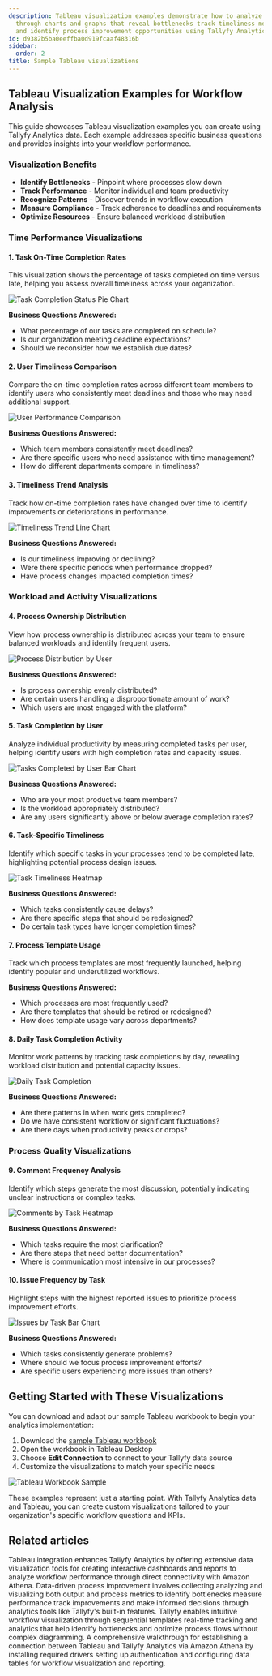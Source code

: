 ```yaml
---
description: Tableau visualization examples demonstrate how to analyze workflow performance
  through charts and graphs that reveal bottlenecks track timeliness measure productivity
  and identify process improvement opportunities using Tallyfy Analytics data.
id: d9382b5ba0eeffba0d919fcaaf48316b
sidebar:
  order: 2
title: Sample Tableau visualizations
---
```


## Tableau Visualization Examples for Workflow Analysis

This guide showcases Tableau visualization examples you can create using Tallyfy Analytics data. Each example addresses specific business questions and provides insights into your workflow performance.

### Visualization Benefits

- **Identify Bottlenecks** - Pinpoint where processes slow down
- **Track Performance** - Monitor individual and team productivity
- **Recognize Patterns** - Discover trends in workflow execution
- **Measure Compliance** - Track adherence to deadlines and requirements
- **Optimize Resources** - Ensure balanced workload distribution

### Time Performance Visualizations

#### 1. Task On-Time Completion Rates

This visualization shows the percentage of tasks completed on time versus late, helping you assess overall timeliness across your organization.

![Task Completion Status Pie Chart](https://screenshots.tallyfy.com/tableau-samples-1.jpg)

**Business Questions Answered:**
- What percentage of our tasks are completed on schedule?
- Is our organization meeting deadline expectations?
- Should we reconsider how we establish due dates?

#### 2. User Timeliness Comparison

Compare the on-time completion rates across different team members to identify users who consistently meet deadlines and those who may need additional support.

![User Performance Comparison](https://screenshots.tallyfy.com/tableau-samples-2.jpg)

**Business Questions Answered:**
- Which team members consistently meet deadlines?
- Are there specific users who need assistance with time management?
- How do different departments compare in timeliness?

#### 3. Timeliness Trend Analysis

Track how on-time completion rates have changed over time to identify improvements or deteriorations in performance.

![Timeliness Trend Line Chart](https://screenshots.tallyfy.com/tableau-samples-3.jpg)

**Business Questions Answered:**
- Is our timeliness improving or declining?
- Were there specific periods when performance dropped?
- Have process changes impacted completion times?

### Workload and Activity Visualizations

#### 4. Process Ownership Distribution

View how process ownership is distributed across your team to ensure balanced workloads and identify frequent users.

![Process Distribution by User](https://screenshots.tallyfy.com/tableau-samples-4.jpg)

**Business Questions Answered:**
- Is process ownership evenly distributed?
- Are certain users handling a disproportionate amount of work?
- Which users are most engaged with the platform?

#### 5. Task Completion by User

Analyze individual productivity by measuring completed tasks per user, helping identify users with high completion rates and capacity issues.

![Tasks Completed by User Bar Chart](https://screenshots.tallyfy.com/tableau-samples-5.jpg)

**Business Questions Answered:**
- Who are your most productive team members?
- Is the workload appropriately distributed?
- Are any users significantly above or below average completion rates?

#### 6. Task-Specific Timeliness

Identify which specific tasks in your processes tend to be completed late, highlighting potential process design issues.

![Task Timeliness Heatmap](https://screenshots.tallyfy.com/tableau-samples-6.jpg)

**Business Questions Answered:**
- Which tasks consistently cause delays?
- Are there specific steps that should be redesigned?
- Do certain task types have longer completion times?

#### 7. Process Template Usage

Track which process templates are most frequently launched, helping identify popular and underutilized workflows.

**Business Questions Answered:**
- Which processes are most frequently used?
- Are there templates that should be retired or redesigned?
- How does template usage vary across departments?

#### 8. Daily Task Completion Activity

Monitor work patterns by tracking task completions by day, revealing workload distribution and potential capacity issues.

![Daily Task Completion](https://screenshots.tallyfy.com/tableau-samples-7.jpg)

**Business Questions Answered:**
- Are there patterns in when work gets completed?
- Do we have consistent workflow or significant fluctuations?
- Are there days when productivity peaks or drops?

### Process Quality Visualizations

#### 9. Comment Frequency Analysis

Identify which steps generate the most discussion, potentially indicating unclear instructions or complex tasks.

![Comments by Task Heatmap](https://screenshots.tallyfy.com/tableau-samples-8.jpg)

**Business Questions Answered:**
- Which tasks require the most clarification?
- Are there steps that need better documentation?
- Where is communication most intensive in our processes?

#### 10. Issue Frequency by Task

Highlight steps with the highest reported issues to prioritize process improvement efforts.

![Issues by Task Bar Chart](https://screenshots.tallyfy.com/tableau-samples-9.jpg)

**Business Questions Answered:**
- Which tasks consistently generate problems?
- Where should we focus process improvement efforts?
- Are specific users experiencing more issues than others?

## Getting Started with These Visualizations

You can download and adapt our sample Tableau workbook to begin your analytics implementation:

1. Download the [sample Tableau workbook](https://screenshots.tallyfy.com/SAMPLE-WORKBOOK---Athena.zip)
2. Open the workbook in Tableau Desktop
3. Choose **Edit Connection** to connect to your Tallyfy data source
4. Customize the visualizations to match your specific needs

![Tableau Workbook Sample](https://screenshots.tallyfy.com/tableau-samples-10.jpg)

These examples represent just a starting point. With Tallyfy Analytics data and Tableau, you can create custom visualizations tailored to your organization's specific workflow questions and KPIs.


## Related articles
<CardGrid>
<LinkTitleCard header="<b>Analytics > Tableau</b>" href="/products/pro/integrations/analytics/tableau/" > Tableau integration enhances Tallyfy Analytics by offering extensive data visualization tools for creating interactive dashboards and reports to analyze workflow performance through direct connectivity with Amazon Athena. </LinkTitleCard>
<LinkTitleCard header="<b>Process Improvement > Gather data and use Tallyfy analytics</b>" href="/products/pro/tutorials/how-to/process-improvement/gathering-data-and-using-tallyfy-analytics-for-insights/" > Data-driven process improvement involves collecting analyzing and visualizing both output and process metrics to identify bottlenecks measure performance track improvements and make informed decisions through analytics tools like Tallyfy's built-in features. </LinkTitleCard>
<LinkTitleCard header="<b>Process Improvement > Understand process flow without flowcharts</b>" href="/products/pro/tutorials/how-to/process-improvement/understanding-process-flow-without-complex-flowcharts/" > Tallyfy enables intuitive workflow visualization through sequential templates real-time tracking and analytics that help identify bottlenecks and optimize process flows without complex diagramming. </LinkTitleCard>
<LinkTitleCard header="<b>Tableau > Connect Tableau to Tallyfy</b>" href="/products/pro/integrations/analytics/tableau/how-can-i-connect-tableau-to-my-tallyfy-data/" > A comprehensive walkthrough for establishing a connection between Tableau and Tallyfy Analytics via Amazon Athena by installing required drivers setting up authentication and configuring data tables for workflow visualization and reporting. </LinkTitleCard>
</CardGrid>